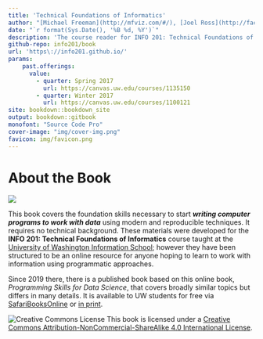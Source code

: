 ```yaml
---
title: 'Technical Foundations of Informatics'
author: "[Michael Freeman](http://mfviz.com/#/), [Joel Ross](http://faculty.washington.edu/joelross/) and Ott Toomet"
date: "`r format(Sys.Date(), '%B %d, %Y')`"
description: 'The course reader for INFO 201: Technical Foundations of Informatics.'
github-repo: info201/book
url: 'https\://info201.github.io/'
params:
    past.offerings:
      value:
        - quarter: Spring 2017
          url: https://canvas.uw.edu/courses/1135150
        - quarter: Winter 2017
          url: https://canvas.uw.edu/courses/1100121
site: bookdown::bookdown_site
output: bookdown::gitbook
monofont: "Source Code Pro"
cover-image: "img/cover-img.png"
favicon: img/favicon.png
---
```

# About the Book {-}

![](img/cover-img.png)

This book covers the foundation skills necessary to start ___writing computer programs to work with data___ using modern and reproducible techniques. It requires no technical background. These materials were developed for the **INFO 201: Technical Foundations of Informatics** course taught at the [University of Washington Information School](https://ischool.uw.edu/); however they have been structured to be an online resource for anyone hoping to learn to work with information using programmatic approaches.

Since 2019 there, there is a published book based on this online book,
_Programming Skills for Data Science_,
that covers broadly similar topics but differs in many details.
It is
available to UW students for free via <a
href="https://learning.oreilly.com/library/view/programming-skills-for/9780135159071/"
target="_blank">SafariBooksOnline</a> or <a
href="https://www.amazon.com/gp/product/0135133106" target="_blank">in
print</a>.


![Creative Commons License](img/index/by-nc-sa.png)
This book is licensed under a [Creative Commons Attribution-NonCommercial-ShareAlike 4.0 International License](http://creativecommons.org/licenses/by-nc-sa/4.0/).

